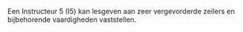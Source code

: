 Een Instructeur 5 (I5) kan lesgeven aan zeer vergevorderde zeilers en
bijbehorende vaardigheden vaststellen.
